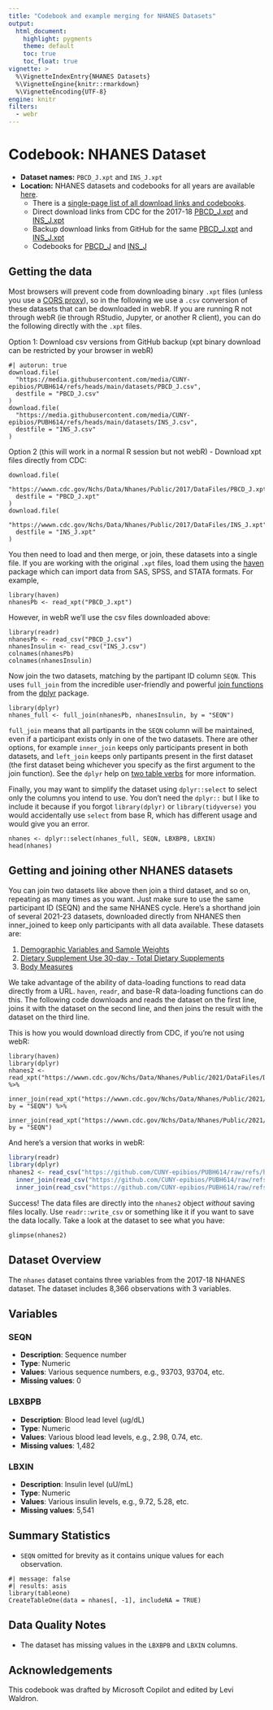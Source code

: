```yaml
---
title: "Codebook and example merging for NHANES Datasets"
output:
  html_document:
    highlight: pygments
    theme: default
    toc: true
    toc_float: true
vignette: >
  %\VignetteIndexEntry{NHANES Datasets}
  %\VignetteEngine{knitr::rmarkdown}
  %\VignetteEncoding{UTF-8}
engine: knitr
filters:
  - webr
---
```


# Codebook: NHANES Dataset

- **Dataset names:** `PBCD_J.xpt` and `INS_J.xpt`
- **Location:** NHANES datasets and codebooks for all years are available
[here](https://wwwn.cdc.gov/nchs/nhanes/Default.aspx). 
    - There is a [single-page list of all download links and codebooks](https://wwwn.cdc.gov/nchs/nhanes/search/datapage.aspx).
    - Direct download links from CDC for the 2017-18 [PBCD_J.xpt](https://wwwn.cdc.gov/Nchs/Data/Nhanes/Public/2017/DataFiles/PBCD_J.xpt) and [INS_J.xpt](https://wwwn.cdc.gov/Nchs/Data/Nhanes/Public/2017/DataFiles/INS_J.xpt)
    - Backup download links from GitHub for the same [PBCD_J.xpt](https://github.com/CUNY-epibios/PUBH614/raw/refs/heads/main/datasets/PBCD_J.xpt) and [INS_J.xpt](https://github.com/CUNY-epibios/PUBH614/raw/refs/heads/main/datasets/INS_J.xpt)
    - Codebooks for [PBCD_J](https://wwwn.cdc.gov/Nchs/Data/Nhanes/Public/2017/DataFiles/PBCD_J.htm) and [INS_J](https://wwwn.cdc.gov/Nchs/Data/Nhanes/Public/2017/DataFiles/INS_J.htm)

## Getting the data

::: {#boxedtext}
Most browsers will prevent code from downloading binary `.xpt` files (unless you
use a [CORS proxy](https://gist.github.com/jimmywarting/ac1be6ea0297c16c477e17f8fbe51347)), 
so in the following we use a `.csv` conversion of these datasets that can be downloaded
in webR. If you are running R not through webR (ie through RStudio, Jupyter, or another
R client), you can do the following directly with the `.xpt` files.
:::

Option 1: Download csv versions from GitHub backup (xpt binary download
can be restricted by your browser in webR)

```webr-r
#| autorun: true
download.file(
  "https://media.githubusercontent.com/media/CUNY-epibios/PUBH614/refs/heads/main/datasets/PBCD_J.csv",
  destfile = "PBCD_J.csv"
)
download.file(
  "https://media.githubusercontent.com/media/CUNY-epibios/PUBH614/refs/heads/main/datasets/INS_J.csv",
  destfile = "INS_J.csv"
)
```

Option 2 (this will work in a normal R session but not webR) - Download xpt files directly from CDC:

```
download.file(
  "https://wwwn.cdc.gov/Nchs/Data/Nhanes/Public/2017/DataFiles/PBCD_J.xpt",
  destfile = "PBCD_J.xpt"
)
download.file(
  "https://wwwn.cdc.gov/Nchs/Data/Nhanes/Public/2017/DataFiles/INS_J.xpt",
  destfile = "INS_J.xpt"
)
```


You then need to load and then merge, or join, these datasets into a single file.
If you are working with the original `.xpt` files, load them using the [haven](https://haven.tidyverse.org/) package which can import data from SAS, 
SPSS, and STATA formats. For example,
```
library(haven)
nhanesPb <- read_xpt("PBCD_J.xpt")
```

However, in webR we'll use the csv files downloaded above:

```webr-r
library(readr)
nhanesPb <- read_csv("PBCD_J.csv")
nhanesInsulin <- read_csv("INS_J.csv")
colnames(nhanesPb)
colnames(nhanesInsulin)
```

Now join the two datasets, matching by the partipant ID column `SEQN`. This uses 
`full_join` from the incredible user-friendly and powerful [join functions](https://dplyr.tidyverse.org/articles/base.html?q=join#two-table-verbs) 
from the [dplyr](https://dplyr.tidyverse.org/) package.

```webr-r
library(dplyr)
nhanes_full <- full_join(nhanesPb, nhanesInsulin, by = "SEQN")
```

::: {#boxedtext}
`full_join` means that all partipants in the `SEQN` column will be maintained, 
even if a participant exists only in one of the two datasets. There are other 
options, for example `inner_join` keeps only participants present in both
datasets, and `left_join` keeps only partipants present in the first dataset
(the first dataset being whichever you specify as the first argument to the join
function). See the `dplyr` help on [two table verbs](https://dplyr.tidyverse.org/articles/base.html?q=join#two-table-verbs)
for more information.
:::

Finally, you may want to simplify the dataset using `dplyr::select` to select
only the columns you intend to use. You don't need the `dplyr::` but I like to 
include it because if you forgot `library(dplyr)` or `library(tidyverse)` you 
would accidentally use `select` from base R, which has different usage and would
give you an error.

```webr-r
nhanes <- dplyr::select(nhanes_full, SEQN, LBXBPB, LBXIN)
head(nhanes)
```

## Getting and joining other NHANES datasets

You can join two datasets like above then join a third dataset, and so on, 
repeating as many times as you want. Just make sure to use the same participant
ID (SEQN) and the same NHANES cycle. Here's a shorthand join of several 2021-23
datasets, downloaded directly from NHANES then inner_joined to keep only 
participants with all data available. These datasets are:

1. [Demographic Variables and Sample Weights](https://wwwn.cdc.gov/nchs/nhanes/search/datapage.aspx?Component=Demographics&Cycle=2021-2023)
2. [Dietary Supplement Use 30-day - Total Dietary Supplements](https://wwwn.cdc.gov/nchs/nhanes/search/datapage.aspx?Component=Dietary&Cycle=2021-2023)
3. [Body Measures](https://wwwn.cdc.gov/nchs/nhanes/search/datapage.aspx?Component=Examination&Cycle=2021-2023)

We take advantage of the ability of data-loading functions to read
data directly from a URL. `haven`, `readr`, and base-R data-loading functions
can do this. The following code downloads and reads the dataset on the first line, joins 
it with the dataset on the second line, and then joins the result with the dataset
on the third line. 

This is how you would download directly from CDC, if you're not using webR:
```
library(haven)
library(dplyr)
nhanes2 <- read_xpt("https://wwwn.cdc.gov/Nchs/Data/Nhanes/Public/2021/DataFiles/DEMO_L.xpt") %>%
  inner_join(read_xpt("https://wwwn.cdc.gov/Nchs/Data/Nhanes/Public/2021/DataFiles/DSQTOT_L.xpt"), by = "SEQN") %>%
  inner_join(read_xpt("https://wwwn.cdc.gov/Nchs/Data/Nhanes/Public/2021/DataFiles/BPXO_L.xpt"), by = "SEQN")
```

And here's a version that works in webR:
```r
library(readr)
library(dplyr)
nhanes2 <- read_csv("https://github.com/CUNY-epibios/PUBH614/raw/refs/heads/main/datasets/DEMO_L.csv") %>%
  inner_join(read_csv("https://github.com/CUNY-epibios/PUBH614/raw/refs/heads/main/datasets/DSQTOT_L.csv"), by = "SEQN") %>%
  inner_join(read_csv("https://github.com/CUNY-epibios/PUBH614/raw/refs/heads/main/datasets/BPXO_L.csv"), by = "SEQN")
```

Success! The data files are directly into the `nhanes2` object _without_ saving 
files locally. Use `readr::write_csv` or something like it if you want to save the 
data locally.  Take a look at the dataset to see what you have:

```webr-r
glimpse(nhanes2)
```

## Dataset Overview

The `nhanes` dataset contains three variables from the 2017-18 NHANES dataset. 
The dataset includes 8,366 observations with 3 variables.

## Variables

### SEQN
- **Description**: Sequence number
- **Type**: Numeric
- **Values**: Various sequence numbers, e.g., 93703, 93704, etc.
- **Missing values**: 0

### LBXBPB
- **Description**: Blood lead level (ug/dL)
- **Type**: Numeric
- **Values**: Various blood lead levels, e.g., 2.98, 0.74, etc.
- **Missing values**: 1,482

### LBXIN
- **Description**: Insulin level (uU/mL)
- **Type**: Numeric
- **Values**: Various insulin levels, e.g., 9.72, 5.28, etc.
- **Missing values**: 5,541

## Summary Statistics

- `SEQN` omitted for brevity as it contains unique values for each observation.

```webr-r
#| message: false
#| results: asis
library(tableone)
CreateTableOne(data = nhanes[, -1], includeNA = TRUE)
```

## Data Quality Notes
- The dataset has missing values in the `LBXBPB` and `LBXIN` columns.

## Acknowledgements
This codebook was drafted by Microsoft Copilot and edited by Levi Waldron.

